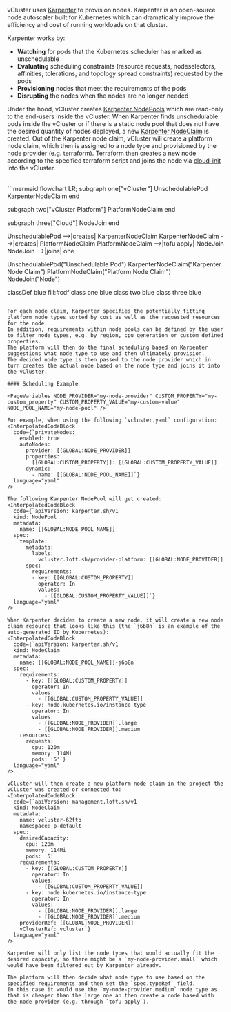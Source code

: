
vCluster uses [Karpenter](https://karpenter.sh/docs/) to provision nodes. 
Karpenter is an open-source node autoscaler built for Kubernetes which can dramatically improve the efficiency and cost of running workloads on that cluster. 

Karpenter works by:
* **Watching** for pods that the Kubernetes scheduler has marked as unschedulable
* **Evaluating** scheduling constraints (resource requests, nodeselectors, affinities, tolerations, and topology spread constraints) requested by the pods
* **Provisioning** nodes that meet the requirements of the pods
* **Disrupting** the nodes when the nodes are no longer needed

Under the hood, vCluster creates [Karpenter NodePools](https://karpenter.sh/docs/concepts/nodepools/) which are read-only to the end-users inside the vCluster.
When Karpenter finds unschedulable pods inside the vCluster or if there is a static node pool that does not have the desired quantity of nodes deployed, a new [Karpenter NodeClaim](https://karpenter.sh/docs/concepts/nodeclaims/)
is created. Out of the Karpenter node claim, vCluster will create a platform node claim, which then is assigned to a node type and provisioned by the node provider (e.g. terraform).
Terraform then creates a new node according to the specified terraform script and joins the node via [cloud-init](https://cloud-init.io/) into the vCluster.

<br />
```mermaid
flowchart LR;
  subgraph one["vCluster"]
  UnschedulablePod
  KarpenterNodeClaim
  end

  subgraph two["vCluster Platform"]
  PlatformNodeClaim
  end

  subgraph three["Cloud"]
  NodeJoin
  end

  UnschedulablePod -->|creates| KarpenterNodeClaim
  KarpenterNodeClaim -->|creates| PlatformNodeClaim
  PlatformNodeClaim -->|tofu apply| NodeJoin
  NodeJoin -->|joins| one

  UnschedulablePod("Unschedulable Pod")
  KarpenterNodeClaim("Karpenter Node Claim")
  PlatformNodeClaim("Platform Node Claim")
  NodeJoin("Node")

  classDef blue fill:#cdf
  class one blue
  class two blue
  class three blue
```

For each node claim, Karpenter specifies the potentially fitting platform node types sorted by cost as well as the requested resources for the node. 
In addition, requirements within node pools can be defined by the user to filter node types, e.g. by region, cpu generation or custom defined properties.
The platform will then do the final scheduling based on Karpenter suggestions what node type to use and then ultimately provision.
The decided node type is then passed to the node provider which in turn creates the actual node based on the node type and joins it into the vCluster.

#### Scheduling Example

<PageVariables NODE_PROVIDER="my-node-provider" CUSTOM_PROPERTY="my-custom_property" CUSTOM_PROPERTY_VALUE="my-custom-value" NODE_POOL_NAME="my-node-pool" />

For example, when using the following `vcluster.yaml` configuration:
<InterpolatedCodeBlock
  code={`privateNodes:
    enabled: true
    autoNodes:
      provider: [[GLOBAL:NODE_PROVIDER]]
      properties:
        [[GLOBAL:CUSTOM_PROPERTY]]: [[GLOBAL:CUSTOM_PROPERTY_VALUE]]
      dynamic:
        - name: [[GLOBAL:NODE_POOL_NAME]]`}
  language="yaml"
/>

The following Karpenter NodePool will get created:
<InterpolatedCodeBlock
  code={`apiVersion: karpenter.sh/v1
  kind: NodePool
  metadata:
    name: [[GLOBAL:NODE_POOL_NAME]]
  spec:
    template:
      metadata:
        labels:
          vcluster.loft.sh/provider-platform: [[GLOBAL:NODE_PROVIDER]]
      spec:
        requirements:
        - key: [[GLOBAL:CUSTOM_PROPERTY]]
          operator: In
          values:
            - [[GLOBAL:CUSTOM_PROPERTY_VALUE]]`}
  language="yaml"
/>

When Karpenter decides to create a new node, it will create a new node claim resource that looks like this (the `j6b8n` is an example of the 
auto-generated ID by Kubernetes):
<InterpolatedCodeBlock
  code={`apiVersion: karpenter.sh/v1
  kind: NodeClaim
  metadata:
    name: [[GLOBAL:NODE_POOL_NAME]]-j6b8n
  spec:
    requirements:
      - key: [[GLOBAL:CUSTOM_PROPERTY]]
        operator: In
        values:
          - [[GLOBAL:CUSTOM_PROPERTY_VALUE]]
      - key: node.kubernetes.io/instance-type
        operator: In
        values:
          - [[GLOBAL:NODE_PROVIDER]].large
          - [[GLOBAL:NODE_PROVIDER]].medium
    resources:
      requests:
        cpu: 120m
        memory: 114Mi
        pods: '5'`}
  language="yaml"
/>

vCluster will then create a new platform node claim in the project the vCluster was created or connected to:
<InterpolatedCodeBlock
  code={`apiVersion: management.loft.sh/v1
  kind: NodeClaim
  metadata:
    name: vcluster-62ftb
    namespace: p-default
  spec:
    desiredCapacity:
      cpu: 120m
      memory: 114Mi
      pods: '5'
    requirements:
      - key: [[GLOBAL:CUSTOM_PROPERTY]]
        operator: In
        values:
          - [[GLOBAL:CUSTOM_PROPERTY_VALUE]]
      - key: node.kubernetes.io/instance-type
        operator: In
        values:
          - [[GLOBAL:NODE_PROVIDER]].large
          - [[GLOBAL:NODE_PROVIDER]].medium
    providerRef: [[GLOBAL:NODE_PROVIDER]]
    vClusterRef: vcluster`}
  language="yaml"
/>

Karpenter will only list the node types that would actually fit the desired capacity, so there might be a `my-node-provider.small` which would have been filtered out by Karpenter already.

The platform will then decide what node type to use based on the specified requirements and then set the `spec.typeRef` field. 
In this case it would use the `my-node-provider.medium` node type as that is cheaper than the large one an then create a node based with the node provider (e.g. through `tofu apply`).

